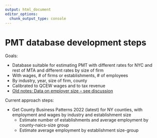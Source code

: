 ```yaml
---
output: html_document
editor_options: 
  chunk_output_type: console
---
```


# PMT database development steps

Goals:

-   Database suitable for estimating PMT with different rates for NYC and rest of MTA and different rates by size of firm
-   With wages, \# of firms or establishments, \# of employees
-   By industry, year, size of firm, county
-   Calibrated to QCEW wages and to tax revenue
-   [Old notes: Data on employer size -- see discussion](https://mta-baseline.netlify.app/pmtbase/pmt_stopgap)

Current approach steps:

-   Get County Business Patterns 2022 (latest) for NY counties, with employment and wages by industry and establishment size
    -   Estimate number of establishments and average employment by county-naics-size group
    -   Estimate average employment by establishment size-group
